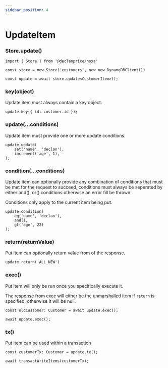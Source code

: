 ```yaml
---
sidebar_position: 4
---
```


# UpdateItem

### Store.update()

```tsx
import { Store } from '@declanprice/noxa'

const store = new Store('customers', new new DynamoDBClient())

const update = await store.update<CustomerItem>();
```

### key(object)

Update item must always contain a key object.

```tsx
update.key({ id: customer.id });
```

### update(...conditions)

Update item must provide one or more update conditions.

```tsx
update.update(
    set('name', 'declan'),
    increment('age', 1),
);
```

### condition(...conditions)

Update item can optionally provide any combination of conditions that must be met for the request to succeed, conditions must always be seperated by either and(), or() conditions otherwise an error fill be thrown.

Conditions only apply to the current item being put.

```tsx
update.condition(
    eq('name', 'declan'),
    and(),
    gt('age', 22)
);
```

### return(returnValue)

Put item can optionally return value from of the response.

```tsx
update.return('ALL_NEW')
```

### exec()

Put item will only be run once you specifically execute it.

The response from exec will either be the unmarshalled item if `return` is specified, otherwise it will be null.

```tsx
const oldCustomer: Customer = await update.exec();

await update.exec();
```

### tx()

Put item can be used within a transaction

```tsx
const customerTx: Customer = update.tx();

await transactWriteItems(customerTx);
```
